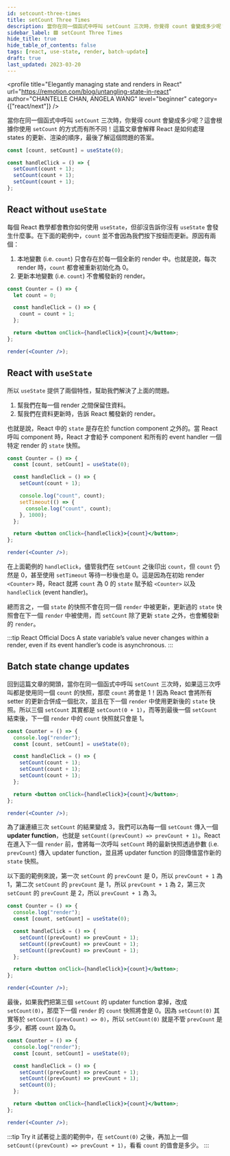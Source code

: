 ```yaml
---
id: setcount-three-times
title: setCount Three Times
description: 當你在同一個函式中呼叫 setCount 三次時，你覺得 count 會變成多少呢？這會根據你使用 setCount 的方式而有所不同！這篇文章會解釋 React 是如何處理 states 的更新、渲染的順序，最後了解這個問題的答案。
sidebar_label: 🟩 setCount Three Times
hide_title: true
hide_table_of_contents: false
tags: [react, use-state, render, batch-update]
draft: true
last_updated: 2023-03-20
---
```


<profile
  title="Elegantly managing state and renders in React"
  url="https://remotion.com/blog/untangling-state-in-react"
  author="CHANTELLE CHAN, ANGELA WANG"
  level="beginner"
  category={["react/next"]}
/>

當你在同一個函式中呼叫 `setCount` 三次時，你覺得 count 會變成多少呢？這會根據你使用 `setCount` 的方式而有所不同！這篇文章會解釋 React 是如何處理 states 的更新、渲染的順序，最後了解這個問題的答案。

```js
const [count, setCount] = useState(0);

const handleClick = () => {
  setCount(count + 1);
  setCount(count + 1);
  setCount(count + 1);
};
```

## React without `useState`

每個 React 教學都會教你如何使用 `useState`，但卻沒告訴你沒有 `useState` 會發生什麼事。在下面的範例中，`count` 並不會因為我們按下按鈕而更新。原因有兩個：

1. 本地變數 (i.e. `count`) 只會存在於每一個全新的 render 中。也就是說，每次 render 時，`count` 都會被重新初始化為 0。
2. 更新本地變數 (i.e. `count`) 不會觸發新的 render。

```jsx live noInline
const Counter = () => {
  let count = 0;

  const handleClick = () => {
    count = count + 1;
  };

  return <button onClick={handleClick}>{count}</button>;
};

render(<Counter />);
```

## React with `useState`

所以 `useState` 提供了兩個特性，幫助我們解決了上面的問題。

1. 幫我們在每一個 render 之間保留住資料。
2. 幫我們在資料更新時，告訴 React 觸發新的 render。

也就是說，<highlight>React 中的 `state` 是存在於 function component 之外的。當 React
呼叫 component 時，React 才會給予 component 和所有的 event handler 一個特定 render
的 `state` 快照。</highlight>

```jsx live noInline
const Counter = () => {
  const [count, setCount] = useState(0);

  const handleClick = () => {
    setCount(count + 1);

    console.log("count", count);
    setTimeout(() => {
      console.log("count", count);
    }, 1000);
  };

  return <button onClick={handleClick}>{count}</button>;
};

render(<Counter />);
```

在上面範例的 `handleClick`，儘管我們在 `setCount` 之後印出 `count`，但 `count` 仍然是 0，甚至使用 `setTimeout` 等待一秒後也是 0。這是因為在初始 render `<Counter>` 時，React 就將 `count` 為 0 的 `state` 賦予給 `<Counter>` 以及 `handleClick` (event handler)。

總而言之，一個 `state` 的快照不會在同一個 `render` 中被更新，更新過的 `state` 快照會在下一個 `render` 中被使用，而 `setCount` 除了更新 `state` 之外，也會觸發新的 `render`。

:::tip React Official Docs
A state variable’s value never changes within a render, even if its event handler’s code is asynchronous.
:::

## Batch state change updates

回到這篇文章的開頭，當你在同一個函式中呼叫 `setCount` 三次時，如果這三次呼叫都是使用同一個 `count` 的快照，那麼 `count` 將會是 1！因為 React 會將所有 setter 的更新合併成一個批次，並且在下一個 `render` 中使用更新後的 `state` 快照。所以三個 `setCount` 其實都是 `setCount(0 + 1)`，而等到最後一個 `setCount` 結束後，下一個 `render` 中的 `count` 快照就只會是 1。

```jsx live noInline
const Counter = () => {
  console.log("render");
  const [count, setCount] = useState(0);

  const handleClick = () => {
    setCount(count + 1);
    setCount(count + 1);
    setCount(count + 1);
  };

  return <button onClick={handleClick}>{count}</button>;
};

render(<Counter />);
```

為了讓連續三次 `setCount` 的結果變成 3，我們可以為每一個 `setCount` 傳入一個 **updater function**，也就是 `setCount((prevCount) => prevCount + 1)`。React 在進入下一個 `render` 前，會將每一次呼叫 `setCount` 時的最新快照透過參數 (i.e. `prevCount`) 傳入 updater function，並且將 updater function 的回傳值當作新的 `state` 快照。

以下面的範例來說，第一次 `setCount` 的 `prevCount` 是 0，所以 `prevCount + 1` 為 1，第二次 `setCount` 的 `prevCount` 是 1，所以 `prevCount + 1` 為 2，第三次 `setCount` 的 `prevCount` 是 2，所以 `prevCount + 1` 為 3。

```jsx live noInline
const Counter = () => {
  console.log("render");
  const [count, setCount] = useState(0);

  const handleClick = () => {
    setCount((prevCount) => prevCount + 1);
    setCount((prevCount) => prevCount + 1);
    setCount((prevCount) => prevCount + 1);
  };

  return <button onClick={handleClick}>{count}</button>;
};

render(<Counter />);
```

最後，如果我們把第三個 `setCount` 的 updater function 拿掉，改成 `setCount(0)`，那麼下一個 `render` 的 `count` 快照將會是 0。因為 `setCount(0)` 其實等於 `setCount((prevCount) => 0)`，所以 `setCount(0)` 就是不管 `prevCount` 是多少，都將 `count` 設為 0。

```jsx live noInline
const Counter = () => {
  console.log("render");
  const [count, setCount] = useState(0);

  const handleClick = () => {
    setCount((prevCount) => prevCount + 1);
    setCount((prevCount) => prevCount + 1);
    setCount(0);
  };

  return <button onClick={handleClick}>{count}</button>;
};

render(<Counter />);
```

:::tip Try it
試著從上面的範例中，在 `setCount(0)` 之後，再加上一個 `setCount((prevCount) => prevCount + 1)`，看看 `count` 的值會是多少。
:::

